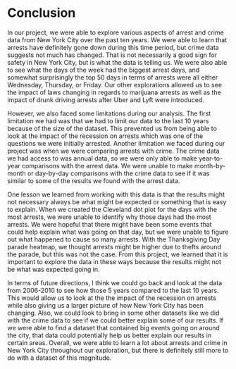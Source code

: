 # Conclusion

In our project, we were able to explore various aspects of arrest and crime data from New York City over the past ten years. We were able to learn that arrests have definitely gone down during this time period, but crime data suggests not much has changed. That is not necessarily a good sign for safety in New York City, but is what the data is telling us. We were also able to see what the days of the week had the biggest arrest days, and somewhat surprisingly the top 50 days in terms of arrests were all either Wednesday, Thursday, or Friday. Our other explorations allowed us to see the impact of laws changing in regards to marijuana arrests as well as the impact of drunk driving arrests after Uber and Lyft were introduced. 

However, we also faced some limitations during our analysis. The first limitation we had was that we had to limit our data to the last 10 years because of the size of the dataset. This prevented us from being able to look at the impact of the recession on arrests which was one of the questions we were initially arrested. Another limitation we faced during our project was when we were comparing arrests with crime. The crime data we had access to was annual data, so we were only able to make year-to-year comparisons with the arrest data. We were unable to make month-by-month or day-by-day comparisons with the crime data to see if it was similar to some of the results we found with the arrest data.

One lesson we learned from working with this data is that the results might not necessary always be what might be expected or something that is easy to explain. When we created the Cleveland dot plot for the days with the most arrests, we were unable to identify why those days had the most arrests. We were hopeful that there might have been some events that could help explain what was going on that day, but we were unable to figure out what happened to cause so many arrests. With the Thanksgiving Day parade heatmap, we thought arrests might be higher due to thefts around the parade, but this was not the case. From this project, we learned that it is important to explore the data in these ways because the results might not be what was expected going in.

In terms of future directions, I think we could go back and look at the data from 2006-2010 to see how those 5 years compared to the last 10 years. This would allow us to look at the the impact of the recession on arrests while also giving us a larger picture of how New York City has been changing. Also, we could look to bring in some other datasets like we did with the crime data to see if we could better explain some of our results. If we were able to find a dataset that contained big events going on around the city, that data could potentially help us better explain our results in certain areas. Overall, we were able to learn a lot about arrests and crime in New York City throughout our exploration, but there is definitely still more to do with a dataset of this magnitude.  
